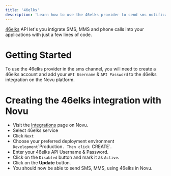 ```yaml
---
title: '46elks'
description: 'Learn how to use the 46elks provider to send sms notifications using Novu'
---
```


[46elks](https://46elks.com/) API let's you intigrate SMS, MMS and phone calls into your applications with just a few lines of code.

# Getting Started

To use the 46elks provider in the sms channel, you will need to create a 46elks account and add your `API Username` & `API Password` to the 46elks integration on the Novu platform.

# Creating the 46elks integration with Novu

- Visit the [Integrations](https://web.novu.co/integrations) page on Novu.
- Select 46elks service
- Click `Next`
- Choose your preferred deployment environment `Development`\`Production`. Then click `CREATE`.
- Enter your 46elks API Username & Password.
- Click on the `Disabled` button and mark it as `Active`.
- Click on the **Update** button.
- You should now be able to send SMS, MMS,  using 46elks in Novu.